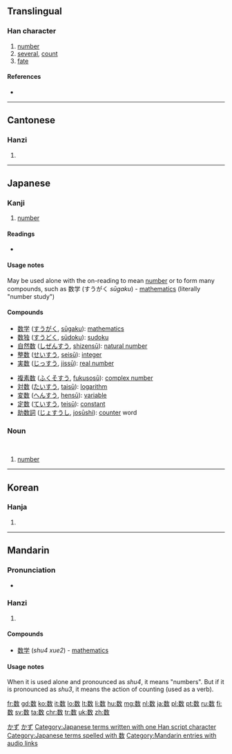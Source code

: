{{also|數}}
==Translingual==

===Han character===
{{Han char|rn=66|rad=攴|as=09|sn=13|four=|canj=火女人大 (FVOK)}}

# [[number]]
# [[several]], [[count]]
# [[fate]]

====References====
* {{Han ref|kx=0474.131|dkj=13319|dj=0827.260|hdz=21470.190|uh=6570|ud=25968}}

----

==Cantonese==

===Hanzi===
{{yue-hanzi|tra=數|jyut=[[sou3]], [[sou2]]|y=sou2, sou3}}

# {{defn|lang=yue|sort=攴09}}

----

==Japanese==

===Kanji===
{{ja-kanji|grade=2|rs=攴09|style=s|kyu=數}}

# [[number]]

====Readings====
* {{ja-readings
|goon=[[しゅ]] (shu) {{qualifier|non-[[w:Jōyō kanji|Jōyō]] reading}}, [[そく]] (soku) {{qualifier|non-[[w:Jōyō kanji|Jōyō]] reading}}
|kanon=[[す]] (su), [[さく]] (saku) {{qualifier|non-[[w:Jōyō kanji|Jōyō]] reading}}, [[しょく]] (shoku) {{qualifier|non-[[w:Jōyō kanji|Jōyō]] reading}}
|kanyoon=[[すう]] (sū)
|kun=[[かぞえる]] ([[数える]], kazoeru), [[かず]] (kazu), [[せめる]] (semeru)}}

====Usage notes====
May be used alone with the on-reading {{term|すう|tr=sū|lang=ja}} to mean [[number]] or to form many compounds, such as 数学 (すうがく ''sūgaku'') - [[mathematics]] (literally "number study")

====Compounds====
{{top2}}
* [[数学]] ([[すうがく]], [[sūgaku]]): [[mathematics]]
* [[数独]] ([[すうどく]], [[sūdoku]]): [[sudoku]]
* [[自然数]] ([[しぜんすう]], [[shizensū]]): [[natural number]]
* [[整数]] ([[せいすう]], [[seisū]]): [[integer]]
* [[実数]] ([[じっすう]], [[jissū]]): [[real number]]
{{mid2}}
* [[複素数]] ([[ふくそすう]], [[fukusosū]]): [[complex number]]
* [[対数]] ([[たいすう]], [[taisū]]): [[logarithm]]
* [[変数]] ([[へんすう]], [[hensū]]): [[variable]]
* [[定数]] ([[ていすう]], [[teisū]]): [[constant]]
* [[助数詞]] ([[じょすうし]], [[josūshi]]): [[counter]] word 
{{bottom}}

===Noun===
{{ja-noun|k|hira=かず|rom=kazu}}</br>
{{ja-noun|k|hira=すう|rom=sū}}

# [[number]]

[[Category:1000 Japanese basic words|かず]]
[[Category:ja:Mathematics|かず]]
[[Category:Japanese terms written with one Han script character]]
[[Category:Japanese terms spelled with 数]]
----

==Korean==

===Hanja===
{{ko-hanja|hangeul=[[수]], [[촉]]|eumhun=|rv=su, chok|mr=su, ch'ok|y=swu, chok}}

# {{defn|lang=ko|sort=攴09}}

----

==Mandarin==

===Pronunciation===
* {{audio|zh-shǔ.ogg|audio}}

===Hanzi===
{{cmn-hanzi|tra=數|pin=[[shǔ]] ([[shu3]]), [[shù]] ([[shu4]]), [[shuò]] ([[shuo4]]), [[cù]] ([[cu4]])|wg=shu<sup>3</sup>, shu<sup>4</sup>, shuo<sup>4</sup>, ts'u<sup>4</sup>}}

# {{defn|lang=cmn|sort=攴09}}

====Compounds====
* [[数学]] (''shu4 xue2'') - [[mathematics]]

====Usage notes====
When it is used alone and pronounced as ''shu4'', it means "numbers". But if it is pronounced as ''shu3'', it means the action of counting (used as a verb).

[[Category:Mandarin entries with audio links]]

[[fr:数]]
[[gd:数]]
[[ko:数]]
[[it:数]]
[[lo:数]]
[[lt:数]]
[[li:数]]
[[hu:数]]
[[mg:数]]
[[nl:数]]
[[ja:数]]
[[pl:数]]
[[pt:数]]
[[ru:数]]
[[fi:数]]
[[sv:数]]
[[ta:数]]
[[chr:数]]
[[tr:数]]
[[uk:数]]
[[zh:数]]